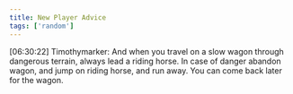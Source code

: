 ```yaml
---
title: New Player Advice
tags: ['random']
---
```


[06:30:22] Timothymarker: And when you travel on a slow wagon through dangerous terrain, always lead a riding horse. In case of danger abandon wagon, and jump on riding horse, and run away. You can come back later for the wagon.

